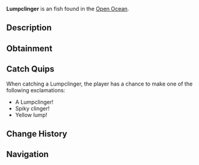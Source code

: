 {{FishInfobox
|image          = Lumpclinger.png
|rarity         = Unusual
|sea            = Second Sea
|location       = [[Open Ocean]]
|sublocation    = 
|sources        = Fishing Rod
|radar_location = 
|prog_speed     = -5
|xp             = 88
|weather        = Windy
|time           = Day
|season         = Summer
|bait           = Gale Grub
|base_weight    = 50
|base_value     = 175
|weight_range   = 30
|base_chance    = 100
|base_resil     = 50
}}
'''Lumpclinger''' is an {{Rarity|Unusual}} fish found in the [[Open Ocean]].

== Description ==
{{Description|A yellow fish with brown spikes, clinging to ocean debris.|Bestiary Entry}}

== Obtainment ==
{{Description|It sticks where the waves crash hard.|Bestiary Hint}}
{{Fish Availability|
Open Ocean
Open Ocean/Sea Leviathan
|top_rods      = 
Plastic Rod\270618.27\149065.4;
Fischer's Rod\210118.04\174863.2;
Magma Rod\209298.44\26679.54;
Krampus's Rod\200413.22\25182.17;
Fast Rod\179287.34\35652.6;
Nocturnal Rod\56723.43\55883.96;
Buddy Bond Rod\153491.66\34247.02;
Free Spirit Rod\170712.16\9414.43;
Trident Rod\158413.2\12348.78;
Verdant Shear Rod\135328.19\10928.57;
Blazebringer Rod\131575.68\10660.88;
No-Life Rod\124651.44\10100.47;
Seraphic Rod\113662.45\8850.45;
Ethereal Prism Rod\113247.6\9426.11;
Challenger's Rod\110043.45\8865.67;
Depthseeker Rod\109001.32\9160.01;
Rod Of The Forgotten Fang\108114.53\8447.39;
Avalanche Rod\106929.71\9000.62;
Rod Of The Exalted One\106702.76\8510.76;
Volcanic Rod\105978.37\8728.98;
Zeus Rod\105430.86\8683.88;
Rod Of The Depths\105348.37\8326.4;
Steady Rod\99537.6\7775.45
|recommended   = Free Spirit Rod
}}

== Catch Quips ==
When catching a Lumpclinger, the player has a chance to make one of the following exclamations:
* A Lumpclinger!
* Spiky clinger!
* Yellow lump!

== Change History ==
{{Change History|{{subst:Current Version}}}}

== Navigation ==
{{Fish Navbox|Open Ocean}}